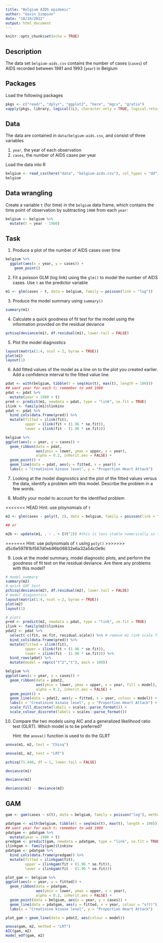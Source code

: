 ```yaml
---
title: "Belgium AIDS epidemic"
author: "Gavin Simpson"
date: "10/10/2022"
output: html_document
---
```


```r
knitr::opts_chunk$set(echo = TRUE)
```

## Description

The data set `belgium-aids.csv` contains the number of cases (`cases`) of AIDS recorded between 1981 and 1993 (`year`) in Belgium

## Packages

Load the following packages

```r
pkgs <- c("readr", "dplyr", "ggplot2", "here", "mgcv", "gratia")
vapply(pkgs, library, logical(1L), character.only = TRUE, logical.return = TRUE)
```

## Data

The data are contained in `data/belgium-aids.csv`, and consist of three variables

1. `year`, the year of each observation
2. `cases`, the number of AIDS cases per year

Load the data into R

```r
belgium <- read_csv(here("data", "belgium-aids.csv"), col_types = "dd")
belgium
```

## Data wrangling

Create a variable `t` (for time) in the `belgium` data frame, which contains the time point of observation by subtracting `1980` from each `year`:

```r
belgium <- belgium %>%
  mutate(t = year - 1980)
```

## Task

1. Produce a plot of the number of AIDS cases over time

```r
belgium %>%
  ggplot(aes(x = year, y = cases)) +
    geom_point()
```

2. Fit a poisson GLM (log link) using the `glm()` to model the number of AIDS cases. Use `t` as the predictor variable

```r
m1 <- glm(cases ~ t, data = belgium, family = poisson(link = "log"))
```

3. Produce the model summary using `summary()`

```r
summary(m1)
```

4. Calculate a quick goodness of fit test for the model using the information provided on the residual deviance

```r
pchisq(deviance(m1), df.residual(m1), lower.tail = FALSE)
```

5. Plot the model diagnostics

```r
layout(matrix(1:4, ncol = 2, byrow = TRUE))
plot(m1)
layout(1)
```

6. Add fitted values of the model as a line on to the plot you created earlier. Add a confidence interval to the fitted value line.

```r
pdat <- with(belgium, tibble(t = seq(min(t), max(t), length = 100)))
## want year for each t; remember to add 1980
pdat <- pdat %>%
  mutate(year = 1980 + t)
pred <- predict(m1, newdata = pdat, type = "link", se.fit = TRUE)
ilink <- family(m1)$linkinv
pdat <- pdat %>%
  bind_cols(data.frame(pred)) %>%
  mutate(fitted = ilink(fit),
         upper = ilink(fit + (1.96 * se.fit)),
         lower = ilink(fit - (1.96 * se.fit)))

belgium %>%
ggplot(aes(x = year, y = cases)) +
  geom_ribbon(data = pdat,
              aes(ymin = lower, ymax = upper, x = year),
              alpha = 0.2, inherit.aes = FALSE) +
  geom_point() +
  geom_line(data = pdat, aes(y = fitted, x = year)) +
  labs(x = "Creatinine kinase level", y = "Proportion Heart Attack")
```

7. Looking at the model diagnostics and the plot of the fitted values versus the data, identify a problem with this model. Describe the problem in a few words.



8. Modify your model to account for the identified problem

<<<<<<< HEAD
    Hint: use ploynomials of `t`

```r
m2 <- glm(cases ~ poly(t, 2), data = belgium, family = poisson(link = "log"))

## or 

m2b <- update(m1, . ~ . + I(t^2)) #this is less stable numerically so the first option is a bit better
```
=======
    Hint: use polynomials of `t` using `poly()`
>>>>>>> d5c6e59781b1567d0eb96b06832e6a32a54c0e9c

9. Look at the model summary, model diagnostic plots, and perform the goodness of fit test on the residual deviance. Are there any problems with this model?

```r
# model summary
summary(m2)
# quick GOF test
pchisq(deviance(m2), df.residual(m2), lower.tail = FALSE)
# model diagnostics
layout(matrix(1:4, ncol = 2, byrow = TRUE))
plot(m2)
layout(1)

# plots
pred <- predict(m2, newdata = pdat, type = "link", se.fit = TRUE)
ilink <- family(m2)$linkinv
pdat2 <- pdat %>%
  select(-c(fit, se.fit, residual.scale)) %>% # remove m1 link scale fit & std err
  bind_cols(data.frame(pred)) %>%
  mutate(fitted = ilink(fit),
         upper = ilink(fit + (1.96 * se.fit)),
         lower = ilink(fit - (1.96 * se.fit))) %>%
  bind_rows(pdat) %>%
  mutate(model = rep(c("t^2","t"), each = 100))

belgium %>%
ggplot(aes(x = year, y = cases)) +
  geom_ribbon(data = pdat2,
              aes(ymin = lower, ymax = upper, x = year, fill = model),
              alpha = 0.2, inherit.aes = FALSE) +
  geom_point() +
  geom_line(data = pdat2, aes(y = fitted, x = year, colour = model)) +
  labs(x = "Creatinine kinase level", y = "Proportion Heart Attack") +
  scale_fill_discrete(labels = scales::parse_format()) +
  scale_colour_discrete(labels = scales::parse_format())
```

10. Compare the two models using AIC and a generalized likelihood ratio test (GLRT). Which model is to be preferred?

    Hint: the `anova()` function is used to do the GLRT

```r
anova(m1, m2, test = "Chisq")

anova(m1, m2, test = "LRT")

pchisq(71.446, df = 1, lower.tail = FALSE)

deviance(m1)

deviance(m2)

deviance(m1) - deviance(m2)
```

## GAM

```r
gam <- gam(cases ~ s(t), data = belgium, family = poisson("log"), method = "REML")

pdatgam <- with(belgium, tibble(t = seq(min(t), max(t), length = 100)))
## want year for each t; remember to add 1980
pdatgam <- pdatgam %>%
  mutate(year = 1980 + t)
predgam <- predict(gam, newdata = pdatgam, type = "link", se.fit = TRUE)
ilinkgam <- family(gam)$linkinv
pdatgam <- pdatgam %>%
  bind_cols(data.frame(predgam)) %>%
  mutate(fitted = ilinkgam(fit),
         upper = ilinkgam(fit + (1.96 * se.fit)),
         lower = ilinkgam(fit - (1.96 * se.fit)))

plot_gam <- belgium %>%
ggplot(aes(x = year, y = fitted)) +
  geom_ribbon(data = pdatgam,
              aes(ymin = lower, ymax = upper, x = year),
              alpha = 0.2, inherit.aes = FALSE) +
  geom_point(data = belgium, aes(x = year, y = cases)) +
  geom_line(data = pdatgam, aes(y = fitted, x = year, colour = "s(t)")) +
  labs(x = "Creatinine kinase level", y = "Proportion Heart Attack")

plot_gam + geom_line(data = pdat2, aes(colour = model))

```

```r
anova(gam, m2, method = "LRT")
AIC(gam, m2)
model_edf(gam, m2)
```

